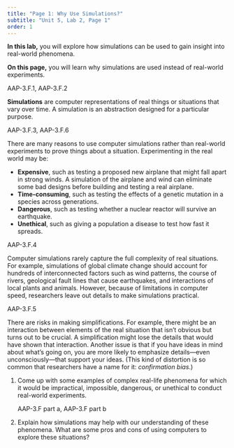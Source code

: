 ```yaml
---
title: "Page 1: Why Use Simulations?"
subtitle: "Unit 5, Lab 2, Page 1"
order: 1
---
```


::: learn
**In this lab,** you will explore how simulations can be
used to gain insight into real-world phenomena.

**On this page,** you will learn why simulations are
used instead of real-world experiments.
:::

::: vocabFullWidth
::: ap-standard
AAP-3.F.1, AAP-3.F.2
:::

**Simulations** are computer representations of real
things or situations that vary over time. A simulation is an abstraction
designed for a particular purpose.
:::

::: ap-standard
AAP-3.F.3, AAP-3.F.6
:::



There are many reasons to use computer simulations rather than
real-world experiments to prove things about a situation. Experimenting
in the real world may be:

<ul>

<li>**Expensive**, such as testing a proposed new airplane
that might fall apart in strong winds. A simulation of the airplane and
wind can eliminate some bad designs before building and testing a real
airplane.</li>

<li>**Time-consuming**, such as testing the effects of a
genetic mutation in a species across generations.</li>

<li>**Dangerous**, such as testing whether a nuclear
reactor will survive an earthquake.</li>

<li>**Unethical**, such as giving a population a disease to
test how fast it spreads.</li>

</ul>



::: ap-standard
AAP-3.F.4
:::

Computer simulations rarely capture the full complexity of real
situations. For example, simulations of global climate change should
account for hundreds of interconnected factors such as wind patterns,
the course of rivers, geological fault lines that cause earthquakes, and
interactions of local plants and animals. However, because of
limitations in computer speed, researchers leave out details to make
simulations practical.

::: ap-standard
AAP-3.F.5
:::

There are risks in making simplifications. For example, there might
be an interaction between elements of the real situation that isn't
obvious but turns out to be crucial. A simplification might lose the
details that would have shown that interaction. Another issue is that if
you have ideas in mind about what's going on, you are more likely to
emphasize details---even unconsciously---that support your ideas. (This
kind of distortion is so common that researchers have a name for it:
<em>confirmation bias</em>.)

::: {#first .forYouToDo}
<ol>

<li>Come up with some examples of complex real-life phenomena for which
it would be impractical, impossible, dangerous, or unethical to conduct
real-world experiments.</li>

::: ap-standard
AAP-3.F part a, AAP-3.F part b
:::

<li>Explain how simulations may help with our understanding of these
phenomena. What are some pros and cons of using computers to explore
these situations?</li>

</ol>
:::
